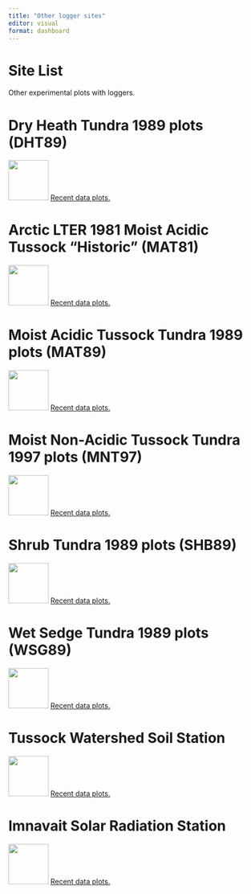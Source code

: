 ```yaml
---
title: "Other logger sites"
editor: visual
format: dashboard
---
```


# Site List

::: card
Other experimental plots with loggers.

# Dry Heath Tundra 1989 plots (DHT89)

![](other_sites/images/DHT89_station.JPG){fig-align="left" width="80"} [Recent data plots.](DHT89_logger.qmd)

# Arctic LTER 1981 Moist Acidic Tussock “Historic” (MAT81)

![](other_sites/images/MAT81_metstation.jpg){fig-align="left" width="80"} [Recent data plots.](MAT81_logger.qmd)

# Moist Acidic Tussock Tundra 1989 plots (MAT89)

![](other_sites/images/MAT89_B2_metstation.jpg){fig-align="left" width="80"} [Recent data plots.](MAT89_logger.qmd)

# Moist Non-Acidic Tussock Tundra 1997 plots (MNT97)

![](other_sites/images/MNT97_metstation.jpg){fig-align="left" width="80"} [Recent data plots.](MNT97_logger.qmd)

# Shrub Tundra 1989 plots (SHB89)

![](other_sites/images/SHB89_B2_metstation.jpg){fig-align="left" width="80"} [Recent data plots.](SHB89_logger.qmd)

# Wet Sedge Tundra 1989 plots (WSG89)

![](other_sites/images/WSG89_metstation.jpg){fig-align="left" width="80"} [Recent data plots.](WSG89_logger.qmd)

# Tussock Watershed Soil Station

![](other_sites/images/TWsoil_logger_2010.jpg){fig-align="left" width="80"} [Recent data plots.](TWsoil_logger.qmd)

# Imnavait Solar Radiation Station

![](other_sites/images/Imnavait_SolarRadiationStation.jpg){fig-align="left" width="80"} [Recent data plots.](Imnav_Solar_rad_logger.qmd)

:::
